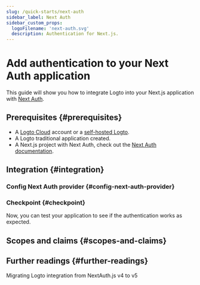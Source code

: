 ```yaml
---
slug: /quick-starts/next-auth
sidebar_label: Next Auth
sidebar_custom_props:
  logoFilename: 'next-auth.svg'
  description: Authentication for Next.js.
---
```




# Add authentication to your Next Auth application

This guide will show you how to integrate Logto into your Next.js application with [Next Auth](https://next-auth.js.org/).

<GuideTip />

## Prerequisites \{#prerequisites}

- A [Logto Cloud](https://cloud.logto.io) account or a [self-hosted Logto](/introduction/set-up-logto-oss).
- A Logto traditional application created.
- A Next.js project with Next Auth, check out the [Next Auth documentation](https://next-auth.js.org/getting-started/introduction).

## Integration \{#integration}

### Config Next Auth provider \{#config-next-auth-provider}

<ConfigProvider />

### Checkpoint \{#checkpoint}

Now, you can test your application to see if the authentication works as expected.

## Scopes and claims \{#scopes-and-claims}

<ScopesAndClaims />

## Further readings \{#further-readings}

<FurtherReadings />

<Url href="https://blog.logto.io/next-auth-v5">
  Migrating Logto integration from NextAuth.js v4 to v5
</Url>
